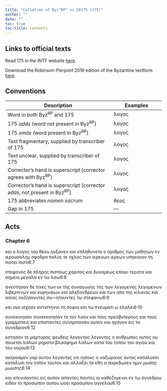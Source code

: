```yaml
---
title: "Collation of Byz^RP^ vs 20175 (175)"
author: ""
date: ""
toc: true
toc-title: Contents
---
```


::: {.callout-note appearance="minimal" icon="false" collapse="true"}
# Links to official texts

Read 175 in the INTF website [here](https://ntvmr.uni-muenster.de/manuscript-workspace?docID=20175).

Download the Robinson-Pierpont 2018 edition of the Byzantine textform [here](https://web.archive.org/web/20210413060536/https://byzantinetext.com/wp-content/uploads/2021/03/robinson-pierpont-2018-gnt-edition.pdf).


:::


::: {.callout-note appearance="minimal" icon="false" collapse="true"}
# Conventions

| Description                                                              	| Examples                           	|
|--------------------------------------------------------------------------	|------------------------------------	|
| Word in both Byz^RP^ and 175                                   	| λογος                              	|
| 175 *adds* (word not present in Byz^RP^)                       	| [λογος]{.greek-added}            	|
| 175 *omits* (word present in Byz^RP^)                          	| [λογος]{.greek-omitted}          	|
| Text fragmentary, supplied by transcriber of 175               	| [λογος]{.greek-supplied}         	|
| Text unclear, supplied by transcriber of 175                   	| [λογος]{.unclear}                	|
| Corrector's hand is superscript (corrector agrees with Byz^RP^)          	| [λογος]{.corr}                   	|
| Corrector's hand is superscript (corrector adds, not present in Byz^RP^) 	| [[λογος]{.corr}]{.greek-added} 	|
| 175 abbreviates *nomen sacrum*                                 	| [θεος]{.greek-abbr}            	|
| Gap in 175                                                     	| [―]{.gap}                        	|
:::

## Acts

### Chapter 6

[και]{.greek-omitted} [ο]{.greek-omitted} [λογος]{.greek-omitted} [του]{.greek-omitted} [θεου]{.greek-omitted} [ηυξανεν]{.greek-omitted} [και]{.greek-omitted} [επληθ]{.greek-supplied}[υ]{.unclear}ν[ε]{.unclear}[το]{.greek-supplied} [ο]{.greek-supplied} [αριθμος]{.greek-supplied} [των]{.greek-supplied} [μ]{.unclear}αθητω[ν]{.unclear} [εν]{.greek-supplied} [ιερουσαλημ]{.greek-abbr} [σφο]{.greek-supplied}[δρα]{.greek-supplied} πολυς τε οχλος τω[ν]{.unclear} [[ιερ]{.greek-supplied}ευων]{.greek-added} [[ιερ]{.greek-supplied}εων]{.corr} υπηκουον [τ]{.unclear}[η]{.greek-supplied} [πιστει]{.greek-omitted} [[πι]{.greek-supplied}στι]{.greek-added}[6:7]{.aside}

[σ]{.unclear}τεφανος δε [π]{.unclear}[λη]{.greek-supplied}[ρ]{.greek-supplied}ης [πιστεως]{.greek-omitted} [χαριτος]{.greek-added} και δυναμε[ω]{.unclear}[ς]{.greek-supplied} εποιει τερατα και σημει[α]{.unclear} μεγαλα εν τω λαω[6:8]{.aside}

ανεστησαν δε τινες τω[ν]{.unclear} ε[κ]{.unclear} της συναγωγης [της]{.greek-omitted} [των]{.greek-added} [λεγομενης]{.greek-omitted} [[λ]{.unclear}[εγο]{.greek-supplied}[με]{.unclear}νων]{.greek-added} λιβ[ερ]{.unclear}τινων [και]{.greek-supplied} κ[υ]{.unclear}[ρ]{.greek-supplied}[η]{.unclear}ναιων κ[αι]{.greek-supplied} [αλεξ]{.greek-supplied}[αν]{.unclear}δρε[ων]{.unclear} και τω[ν]{.greek-supplied} [απ]{.greek-supplied}ο [της]{.greek-added} κιλικ[ιας]{.unclear} και ασιας [συζητουντες]{.greek-omitted} [συ[―]{.gap}[η]{.unclear}τουντ[ες]{.unclear}]{.greek-added} τω σ[τε]{.unclear}φανω[6:9]{.aside}

[κ]{.unclear}αι [ουκ]{.unclear} [ισχ]{.unclear}[υ]{.greek-supplied}ον αντιστην[α]{.unclear}[ι]{.greek-supplied} [τ]{.unclear}η σοφι[α]{.greek-supplied} και [τω]{.unclear} [πνευματι]{.greek-abbr} [ω]{.greek-supplied} [ελαλει]{.greek-omitted}[6:10]{.aside}

[συνεκινησαν]{.greek-omitted} [συνεκ[ε]{.unclear}ι[νησαν]{.greek-supplied}]{.greek-added} [τε]{.greek-supplied} [τον]{.greek-supplied} [λαον]{.greek-supplied} και τους [π]{.unclear}ρεσβυτερ[ους]{.greek-supplied} [και]{.greek-supplied} τους γραμματ[ε]{.unclear}ις κα[ι]{.unclear} [επισταν]{.greek-supplied}τες συνηρπασαν αυτο[ν]{.greek-supplied} [και]{.greek-supplied} ηγαγον εις το συνεδριον[6:12]{.aside}

[ε]{.greek-supplied}στησαν τε μαρτυρ[α]{.unclear}ς ψευδ[εις]{.greek-supplied} [λεγοντας]{.greek-omitted} [λεγοντες]{.greek-added} ο [ανθρωπος]{.greek-abbr} ουτος ο[υ]{.unclear} [π]{.unclear}[αυ]{.greek-supplied}εται [λαλων]{.greek-added} ρηματα [βλασφημα]{.greek-omitted} [λαλων]{.greek-omitted} κα[τα]{.unclear} [του]{.greek-supplied} [τ]{.greek-supplied}οπου του [αγι]{.unclear}ου και του νο[μ]{.unclear}[ου]{.greek-supplied}[6:13]{.aside}

ακ[η]{.unclear}κο[α]{.unclear}μεν γαρ αυτ[ου]{.greek-supplied} [λε]{.greek-supplied}[γο]{.unclear}ντο[ς]{.greek-supplied} [οτ]{.greek-supplied}ι [ιησους]{.greek-abbr} ο ναζωρ[α]{.greek-supplied}ιος [ου]{.unclear}τος [καταλυσει]{.greek-omitted} [καταλυσι]{.greek-added} τον τοπον τουτον και αλλα[ξει]{.unclear} τα εθη α πα[ρ]{.unclear}ε[δω]{.unclear}[κ]{.greek-supplied}εν ημιν [μωσης]{.greek-omitted} [μω[υ]{.greek-supplied}[σης]{.unclear}]{.greek-added}[6:14]{.aside}

[κ]{.unclear}αι ατε[νι]{.greek-supplied}[σ]{.greek-supplied}[α]{.unclear}ντες εις α[υ]{.greek-supplied}[τ]{.unclear}ον [απαντες]{.greek-omitted} [παντ[ες]{.unclear}]{.greek-added} [οι]{.greek-omitted} [καθεζομενοι]{.greek-omitted} [εν]{.greek-omitted} [τω]{.greek-omitted} [συνεδριω]{.greek-omitted} [ειδον]{.greek-omitted} [το]{.greek-omitted} [προσωπον]{.greek-omitted} [αυτου]{.greek-omitted} [ωσει]{.greek-omitted} [προσωπον]{.greek-omitted} [αγγελου]{.greek-omitted}[6:15]{.aside}

